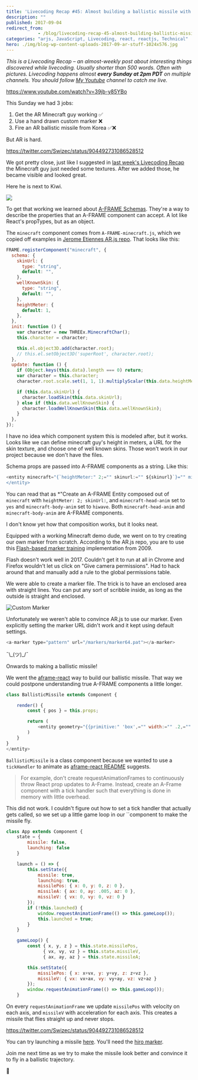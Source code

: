 ```yaml
---
title: 'Livecoding Recap #45: Almost building a ballistic missile with React and AR.js'
description: ""
published: 2017-09-04
redirect_from: 
            - /blog/livecoding-recap-45-almost-building-ballistic-missile-react-ar-js/swizec/7773
categories: "arjs, JavaScript, Livecoding, react, reactjs, Technical"
hero: ./img/blog-wp-content-uploads-2017-09-ar-stuff-1024x576.jpg
---
```


_This is a Livecoding Recap – an almost-weekly post about interesting things discovered while livecoding. Usually shorter than 500 words. Often with pictures. Livecoding happens almost **every Sunday at 2pm PDT** on multiple channels. You should follow [My Youtube](https://www.youtube.com/TheSwizec) channel to catch me live._

<https://www.youtube.com/watch?v=39jb-y85YBo>

This Sunday we had 3 jobs:

1.  Get the AR Minecraft guy working ✅
2.  Use a hand drawn custom marker ❌
3.  Fire an AR ballistic missile from Korea ✅❌

But AR is hard.

<https://twitter.com/Swizec/status/904492731086528512>

We got pretty close, just like I suggested in [last week's Livecoding Recap](https://swizec.com/blog/livecoding-recap-44-dipping-toes-arjs/swizec/7759) the Minecraft guy just needed some textures. After we added those, he became visible and looked great.

Here he is next to Kiwi.

![](./img/blog-wp-content-uploads-2017-09-ar-stuff-1024x576.jpg)

To get that working we learned about [A-FRAME Schemas](https://A-FRAME.io/docs/0.6.0/core/component.html#schema). They're a way to describe the properties that an A-FRAME component can accept. A lot like React's propTypes, but as an object.

The `minecraft` component comes from `A-FRAME-minecraft.js`, which we copied off examples in [Jerome Etiennes AR.js repo](https://github.com/jeromeetienne/AR.js). That looks like this:

```javascript
FRAME.registerComponent("minecraft", {
  schema: {
    skinUrl: {
      type: "string",
      default: "",
    },
    wellKnownSkin: {
      type: "string",
      default: "",
    },
    heightMeter: {
      default: 1,
    },
  },
  init: function () {
    var character = new THREEx.MinecraftChar();
    this.character = character;

    this.el.object3D.add(character.root);
    // this.el.setObject3D('superRoot', character.root);
  },
  update: function () {
    if (Object.keys(this.data).length === 0) return;
    var character = this.character;
    character.root.scale.set(1, 1, 1).multiplyScalar(this.data.heightMeter);

    if (this.data.skinUrl) {
      character.loadSkin(this.data.skinUrl);
    } else if (this.data.wellKnownSkin) {
      character.loadWellKnownSkin(this.data.wellKnownSkin);
    }
  },
});
```

I have no idea which component system this is modeled after, but it works. Looks like we can define minecraft guy's height in meters, a URL for the skin texture, and choose one of well known skins. Those won't work in our project because we don't have the files.

Schema props are passed into A-FRAME components as a string. Like this:

```javascript
<entity minecraft="{`heightMeter:" 2;="" skinurl:="" ${skinurl}`}="" minecraft-head-anim="yes" minecraft-body-anim="hiwave">
</entity>
```

You can read that as \*"Create an A-FRAME Entity composed out of `minecraft` with `heightMeter: 2; skinUrl:`, and `minecraft-head-anim` set to `yes` and `minecraft-body-anim` set to `hiwave`. Both `minecraft-head-anim` and `minecraft-body-anim` are A-FRAME components.

I don't know yet how that composition works, but it looks neat.

Equipped with a working Minecraft demo dude, we went on to try creating our own marker from scratch. According to the AR.js repo, you are to use this [Flash-based marker training](http://flash.tarotaro.org/blog/2009/07/12/mgo2/) implementation from 2009.

Flash doesn't work well in 2017. Couldn't get it to run at all in Chrome and Firefox wouldn't let us click on "Give camera permissions". Had to hack around that and manually add a rule to the global permissions table.

We were able to create a marker file. The trick is to have an enclosed area with straight lines. You can put any sort of scribble inside, as long as the outside is straight and enclosed.

![Custom Marker](./img/blog-wp-content-uploads-2017-09-Screen-Shot-2017-09-03-at-19.25.21.png)

Unfortunately we weren't able to convince AR.js to use our marker. Even explicitly setting the marker URL didn't work and it kept using default settings.

```javascript
<a-marker type="pattern" url="/markers/marker64.pat"></a-marker>
```

¯\\\_(ツ)\_/¯

Onwards to making a ballistic missile!

We went the [aframe-react](https://github.com/ngokevin/aframe-react) way to build our ballistic missile. That way we could postpone understanding true A-FRAME components a little longer.

```javascript
class BallisticMissile extends Component {

    render() {
        const { pos } = this.props;

        return (
            <entity geometry="{{primitive:" 'box',="" width:="" .2,="" height:="" 1,="" depth:="" .2}}="" material="{{roughness:" 0,="" src:="" require('.="" texture.jpg')}}="" scale="{{x:" y:="" z:="" 1}}="" position="{pos}</p">                    />
        )
    }
}
</entity>
```

`BallisticMissile` is a class component because we wanted to use a `tickHandler` to animate as [aframe-react README](https://github.com/ngokevin/aframe-react#best-practices) suggests.

> For example, don't create requestAnimationFrames to continuously throw React prop updates to A-Frame. Instead, create an A-Frame component with a tick handler such that everything is done in memory with little overhead.

This did not work. I couldn't figure out how to set a tick handler that actually gets called, so we set up a little game loop in our ``component to make the missile fly.

```javascript
class App extends Component {
    state = {
        missile: false,
        launching: false
    }

    launch = () => {
        this.setState({
            missile: true,
            launching: true,
            missilePos: { x: 0, y: 0, z: 0 },
            missileA: { ax: 0, ay: .005, az: 0 },
            missileV: { vx: 0, vy: 0, vz: 0 }
        });
        if (!this.launched) {
            window.requestAnimationFrame(() => this.gameLoop());
            this.launched = true;
        }
    }

    gameLoop() {
        const { x, y, z } = this.state.missilePos,
              { vx, vy, vz } = this.state.missileV,
              { ax, ay, az } = this.state.missileA;

        this.setState({
            missilePos: { x: x+vx, y: y+vy, z: z+vz },
            missileV: { vx: vx+ax, vy: vy+ay, vz: vz+az }
        });
        window.requestAnimationFrame(() => this.gameLoop());
    }
```

On every `requestAnimationFrame` we update `missilePos` with velocity on each axis, and `missileV` with acceleration for each axis. This creates a missile that flies straight up and never stops.

<https://twitter.com/Swizec/status/904492731086528512>

You can try launching a missile [here](https://swizec.github.io/ar-js-experiment/). You'll need the [hiro marker](https://jeromeetienne.github.io/AR.js/data/images/HIRO.jpg).

Join me next time as we try to make the missile look better and convince it to fly in a ballistic trajectory.

🚀
